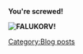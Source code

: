 <p style="text-align:center;">'''You're screwed!'''</p>

<p style="text-align:center;">
</p>

<p style="text-align:center;">'''[[File:Epic_Ooyodo.png|FALUKORV!]]'''</p>
[[Category:Blog posts]]